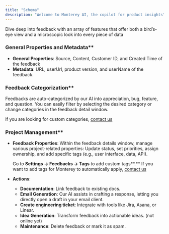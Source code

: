 ```yaml
---
title: "Schema"
description: "Welcome to Monterey AI, the copilot for product insights"
---
```



Dive deep into feedback with an array of features that offer both a bird’s-eye view and a microscopic look into every piece of data

### General Properties and Metadata**

- **General Properties**: Source, Content, Customer ID, and Created Time of the feedback
- **Metadata**: URL, userUrl, product version, and userName of the feedback.

### Feedback Categorization**

Feedbacks are auto-categorized by our AI into appreciation, bug, feature, and question. You can easily filter by selecting the desired category or change categories in the feedback detail window.

If you are looking for custom categories, [contact us](mailto:support@monterey.ai)

### Project Management**

- **Feedback Properties**: Within the feedback details window, manage various project-related properties: Update status, set priorities, assign ownership, and add specific tags (e.g., user interface, data, API).
    
    Go to **Settings → Feedbacks → Tags** to add custom tags**.** If you want to add tags for Monterey to automatically apply, [contact us](mailto:support@monterey.ai)
    
- **Actions**:
    - **Documentation**: Link feedback to existing docs.
    - **Email Generation**: Our AI assists in crafting a response, letting you directly open a draft in your email client.
    - **Create engineering ticket**: Integrate with tools like Jira, Asana, or Linear.
    - **Idea Generation**: Transform feedback into actionable ideas. (not online yet)
    - **Maintenance**: Delete feedback or mark it as spam.
